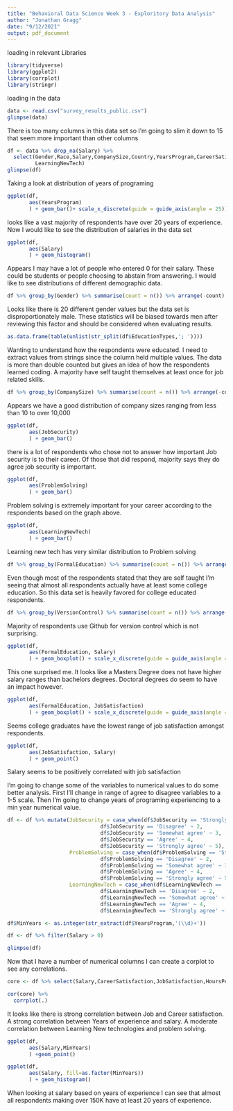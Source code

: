 ```yaml
---
title: "Behavioral Data Science Week 3 - Exploritory Data Analysis"
author: "Jonathan Gragg"
date: "9/12/2021"
output: pdf_document
---
```


loading in relevant Libraries

```r
library(tidyverse)
library(ggplot2)
library(corrplot)
library(stringr)
```

loading in the data

```r
data <- read.csv("survey_results_public.csv")
glimpse(data)
```

There is too many columns in this data set so I'm going to slim it down to 15 that seem more important than other columns

```r
df <- data %>% drop_na(Salary) %>% 
  select(Gender,Race,Salary,CompanySize,Country,YearsProgram,CareerSatisfaction,JobSatisfaction,HoursPerWeek,FormalEducation,EducationTypes,ProblemSolving,JobSecurity,VersionControl,
         LearningNewTech)
glimpse(df)
```

Taking a look at distribution of years of programing

```r
ggplot(df,
       aes(YearsProgram)
       ) + geom_bar()+ scale_x_discrete(guide = guide_axis(angle = 25))
```

looks like a vast majority of respondents have over 20 years of experience. Now I would like to see the distribution of salaries in the data set

```r
ggplot(df,
       aes(Salary)
       ) + geom_histogram()
```
Appears I may have a lot of people who entered 0 for their salary. These could be students or people choosing to abstain from answering.
I would like to see distributions of different demographic data.

```r
df %>% group_by(Gender) %>% summarise(count = n()) %>% arrange(-count)
```
Looks like there is 20 different gender values but the data set is disproportionately male. These statistics will be biased towards men after reviewing this factor and should be considered when evaluating results.

```r
as.data.frame(table(unlist(str_split(df$EducationTypes,'; '))))
```
Wanting to understand how the respondents were educated. I need to extract values from strings since the column held multiple values. The data is more than double counted but gives an idea of how the respondents learned coding. A majority have self taught themselves at least once for job related skills.

```r
df %>% group_by(CompanySize) %>% summarise(count = n()) %>% arrange(-count)
```
Appears we have a good distribution of company sizes ranging from less than 10 to over 10,000

```r
ggplot(df,
       aes(JobSecurity)
       ) + geom_bar()
```
there is a lot of respondents who chose not to answer how important Job security is to their career. Of those that did respond, majority says they do agree job security is important.

```r
ggplot(df,
       aes(ProblemSolving)
       ) + geom_bar()
```
Problem solving is extremely important for your career according to the respondents based on the graph above.

```r
ggplot(df,
       aes(LearningNewTech)
       ) + geom_bar()
```
Learning new tech has very similar distribution to Problem solving

```r
df %>% group_by(FormalEducation) %>% summarise(count = n()) %>% arrange(-count)
```
Even though most of the respondents stated that they are self taught I'm seeing that almost all respondents actually have at least some college education. So this data set is heavily favored for college educated respondents.

```r
df %>% group_by(VersionControl) %>% summarise(count = n()) %>% arrange(-count)
```

Majority of respondents use Github for version control which is not surprising.

```r
ggplot(df,
       aes(FormalEducation, Salary)
       ) + geom_boxplot() + scale_x_discrete(guide = guide_axis(angle = 25))
```
This one surprised me. It looks like a Masters Degree does not have higher salary ranges than bachelors degrees. Doctoral degrees do seem to have an impact however.

```r
ggplot(df,
       aes(FormalEducation, JobSatisfaction)
       ) + geom_boxplot() + scale_x_discrete(guide = guide_axis(angle = 25))
```
Seems college graduates have the lowest range of job satisfaction amongst respondents.

```r
ggplot(df,
       aes(JobSatisfaction, Salary)
       ) + geom_point()
```

Salary seems to be positively correlated with job satisfaction

I'm going to change some of the variables to numerical values to do some better analysis. First I'll change in range of agree to disagree variables to a 1-5 scale. Then I'm going to change years of programing experiencing to a min year numerical value.

```r
df <- df %>% mutate(JobSecurity = case_when(df$JobSecurity == 'Strongly disagree' ~ 1,
                              df$JobSecurity == 'Disagree' ~ 2,
                              df$JobSecurity == 'Somewhat agree' ~ 3,
                              df$JobSecurity == 'Agree' ~ 4,
                              df$JobSecurity == 'Strongly agree' ~ 5),
                    ProblemSolving = case_when(df$ProblemSolving == 'Strongly disagree' ~ 1,
                              df$ProblemSolving == 'Disagree' ~ 2,
                              df$ProblemSolving == 'Somewhat agree' ~ 3,
                              df$ProblemSolving == 'Agree' ~ 4,
                              df$ProblemSolving == 'Strongly agree' ~ 5),
                    LearningNewTech = case_when(df$LearningNewTech == 'Strongly disagree' ~ 1,
                              df$LearningNewTech == 'Disagree' ~ 2,
                              df$LearningNewTech == 'Somewhat agree' ~ 3,
                              df$LearningNewTech == 'Agree' ~ 4,
                              df$LearningNewTech == 'Strongly agree' ~ 5))

df$MinYears <- as.integer(str_extract(df$YearsProgram,'(\\d)+'))

df <- df %>% filter(Salary > 0)

glimpse(df)
```

Now that I have a number of numerical columns I can create a corplot to see any correlations.

```r
core <- df %>% select(Salary,CareerSatisfaction,JobSatisfaction,HoursPerWeek,JobSecurity,ProblemSolving,LearningNewTech,MinYears) %>% drop_na()

cor(core) %>%
  corrplot(.)
```

It looks like there is strong correlation between Job and Career satisfaction. A strong correlation between Years of experience and salary. A moderate correlation between Learning New technologies and problem solving.

```r
ggplot(df,
       aes(Salary,MinYears)
       ) +geom_point()
```

```r
ggplot(df,
       aes(Salary, fill=as.factor(MinYears))
       ) + geom_histogram()
```
When looking at salary based on years of experience I can see that almost all respondents making over 150K have at least 20 years of experience.
